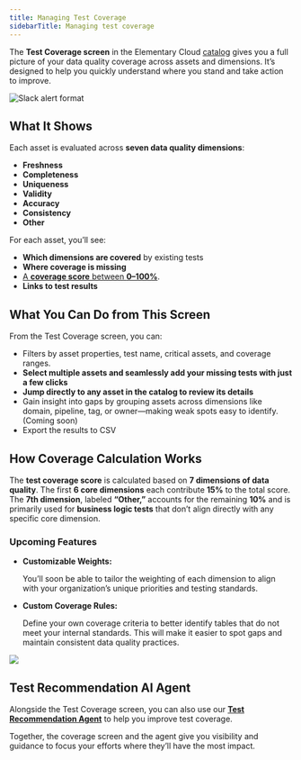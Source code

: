 ```yaml
---
title: Managing Test Coverage
sidebarTitle: Managing test coverage
---
```


The **Test Coverage screen** in the Elementary Cloud [catalog](/cloud/features/collaboration-and-communication/catalog) gives you a full picture of your data quality coverage across assets and dimensions. It’s designed to help you quickly understand where you stand and take action to improve.


<Frame>
  <div className="dark:bg-white rounded-md p-4">
    <img
      src="https://res.cloudinary.com/do5hrgokq/image/upload/v1756904775/689c8c2fcaed1ae542ded5da_image_2_gtaazs.png"
      alt="Slack alert format"
    />
  </div>
</Frame>

## What It Shows

Each asset is evaluated across **seven data quality dimensions**:

- **Freshness**
- **Completeness**
- **Uniqueness**
- **Validity**
- **Accuracy**
- **Consistency**
- **Other**

For each asset, you’ll see:

- **Which dimensions are covered** by existing tests
- **Where coverage is missing**
- [A **coverage score** between **0–100%**](docs/cloud/features/data-tests/test-coverage-screen#how-coverage-calculation-works).
- **Links to test results**

## What You Can Do from This Screen

From the Test Coverage screen, you can:

- Filters by asset properties, test name, critical assets, and coverage ranges.
- **Select multiple assets and seamlessly add your missing tests with just a few clicks**
- **Jump directly to any asset in the catalog to review its details**
- Gain insight into gaps by grouping assets across dimensions like domain, pipeline, tag, or owner—making weak spots easy to identify. (Coming soon)
- Export the results to CSV

## How Coverage Calculation Works

The **test coverage score** is calculated based on **7 dimensions of data quality**. 
The first **6 core dimensions** each contribute **15%** to the total score. The **7th dimension**, labeled **“Other,”** accounts for the remaining **10%** and is primarily used for **business logic tests** that don’t align directly with any specific core dimension.

### Upcoming Features

- **Customizable Weights:**
    
    You’ll soon be able to tailor the weighting of each dimension to align with your organization’s unique priorities and testing standards.
    
- **Custom Coverage Rules:**
    
    Define your own coverage criteria to better identify tables that do not meet your internal standards. This will make it easier to spot gaps and maintain consistent data quality practices.
    

<Frame>
  <div className="dark:bg-white rounded-md p-4">
    <img
      src="https://res.cloudinary.com/do5hrgokq/image/upload/v1751200138/coverage-weight_xyz9gf.png"
    />
  </div>
</Frame>
    

## Test Recommendation AI Agent

Alongside the Test Coverage screen, you can also use our [**Test Recommendation Agent**](https://docs.elementary-data.com/cloud/ai-agents/test-recommendation-agent) to help you improve test coverage.

Together, the coverage screen and the agent give you visibility and guidance to focus your efforts where they’ll have the most impact.
